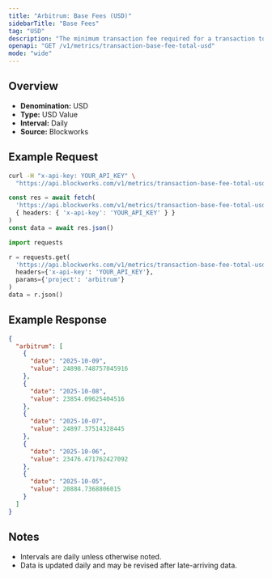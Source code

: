 ```yaml
---
title: "Arbitrum: Base Fees (USD)"
sidebarTitle: "Base Fees"
tag: "USD"
description: "The minimum transaction fee required for a transaction to be included in a block"
openapi: "GET /v1/metrics/transaction-base-fee-total-usd"
mode: "wide"
---
```


## Overview

- **Denomination:** USD
- **Type:** USD Value
- **Interval:** Daily
- **Source:** Blockworks

## Example Request

<CodeGroup>

```bash cURL
curl -H "x-api-key: YOUR_API_KEY" \
  "https://api.blockworks.com/v1/metrics/transaction-base-fee-total-usd?project=arbitrum"
```

```typescript TypeScript
const res = await fetch(
  'https://api.blockworks.com/v1/metrics/transaction-base-fee-total-usd?project=arbitrum',
  { headers: { 'x-api-key': 'YOUR_API_KEY' } }
)
const data = await res.json()
```

```python Python
import requests

r = requests.get(
  'https://api.blockworks.com/v1/metrics/transaction-base-fee-total-usd',
  headers={'x-api-key': 'YOUR_API_KEY'},
  params={'project': 'arbitrum'}
)
data = r.json()
```

</CodeGroup>

## Example Response

```json
{
  "arbitrum": [
    {
      "date": "2025-10-09",
      "value": 24898.748757045916
    },
    {
      "date": "2025-10-08",
      "value": 23854.09625404516
    },
    {
      "date": "2025-10-07",
      "value": 24897.37514328445
    },
    {
      "date": "2025-10-06",
      "value": 23476.471762427092
    },
    {
      "date": "2025-10-05",
      "value": 20884.7368806015
    }
  ]
}
```

## Notes
- Intervals are daily unless otherwise noted.
- Data is updated daily and may be revised after late-arriving data.